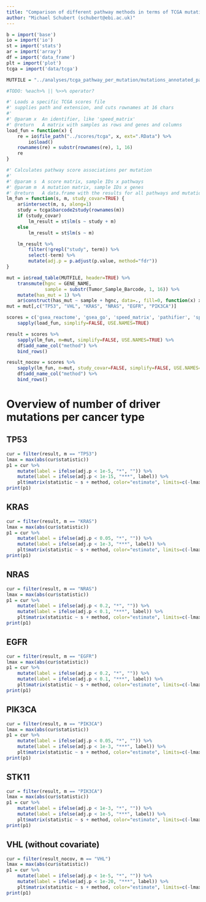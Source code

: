 ```yaml
---
title: "Comparison of different pathway methods in terms of TCGA mutation recall"
author: "Michael Schubert (schubert@ebi.ac.uk)"
---
```


```r
b = import('base')
io = import('io')
st = import('stats')
ar = import('array')
df = import('data_frame')
plt = import('plot')
tcga = import('data/tcga')

MUTFILE = "../analyses/tcga_pathway_per_mutation/mutations_annotated_pathwayactivities_v3_mikeformat.txt"

#TODO: %each>% || %>>% operator?

#' Loads a specific TCGA scores file
#' supplies path and extension, and cuts rownames at 16 chars
#'
#' @param x  An identifier, like 'speed_matrix'
#' @return   A matrix with samples as rows and genes and columns
load_fun = function(x) {
    re = io$file_path("../scores/tcga", x, ext=".RData") %>%
        io$load()
    rownames(re) = substr(rownames(re), 1, 16)
    re
}

#' Calculates pathway score associations per mutation
#'
#' @param s  A score matrix, sample IDs x pathways
#' @param m  A mutation matrix, sample IDs x genes
#' @return   A data.frame with the results for all pathways and mutations
lm_fun = function(s, m, study_covar=TRUE) {
    ar$intersect(m, s, along=1)
    study = tcga$barcode2study(rownames(m))
    if (study_covar)
        lm_result = st$lm(s ~ study + m)
    else
        lm_result = st$lm(s ~ m)

    lm_result %>%
        filter(!grepl("study", term)) %>%
        select(-term) %>%
        mutate(adj.p = p.adjust(p.value, method="fdr"))
}

mut = io$read_table(MUTFILE, header=TRUE) %>%
    transmute(hgnc = GENE_NAME,
              sample = substr(Tumor_Sample_Barcode, 1, 16)) %>%
    mutate(has_mut = 1) %>%
    ar$construct(has_mut ~ sample + hgnc, data=., fill=0, function(x) x[1])
mut = mut[,c("TP53", "VHL", "KRAS", "NRAS", "EGFR", "PIK3CA")]

scores = c('gsea_reactome', 'gsea_go', 'speed_matrix', 'pathifier', 'spia') %>%
    sapply(load_fun, simplify=FALSE, USE.NAMES=TRUE)

result = scores %>%
    sapply(lm_fun, m=mut, simplify=FALSE, USE.NAMES=TRUE) %>%
    df$add_name_col("method") %>%
    bind_rows()

result_nocov = scores %>%
    sapply(lm_fun, m=mut, study_covar=FALSE, simplify=FALSE, USE.NAMES=TRUE) %>%
    df$add_name_col("method") %>%
    bind_rows()
```

# Overview of number of driver mutations per cancer type

## TP53

```r
cur = filter(result, m == "TP53")
lmax = max(abs(cur$statistic))
p1 = cur %>%
    mutate(label = ifelse(adj.p < 1e-5, "*", "")) %>%
    mutate(label = ifelse(adj.p < 1e-15, "***", label)) %>%
    plt$matrix(statistic ~ s + method, color="estimate", limits=c(-lmax,lmax))
print(p1)
```

## KRAS

```r
cur = filter(result, m == "KRAS")
lmax = max(abs(cur$statistic))
p1 = cur %>%
    mutate(label = ifelse(adj.p < 0.05, "*", "")) %>%
    mutate(label = ifelse(adj.p < 1e-3, "***", label)) %>%
    plt$matrix(statistic ~ s + method, color="estimate", limits=c(-lmax,lmax))
print(p1)
```

## NRAS

```r
cur = filter(result, m == "NRAS")
lmax = max(abs(cur$statistic))
p1 = cur %>%
    mutate(label = ifelse(adj.p < 0.2, "*", "")) %>%
    mutate(label = ifelse(adj.p < 0.1, "***", label)) %>%
    plt$matrix(statistic ~ s + method, color="estimate", limits=c(-lmax,lmax))
print(p1)
```

## EGFR

```r
cur = filter(result, m == "EGFR")
lmax = max(abs(cur$statistic))
p1 = cur %>%
    mutate(label = ifelse(adj.p < 0.2, "*", "")) %>%
    mutate(label = ifelse(adj.p < 0.1, "***", label)) %>%
    plt$matrix(statistic ~ s + method, color="estimate", limits=c(-lmax,lmax))
print(p1)
```

## PIK3CA

```r
cur = filter(result, m == "PIK3CA")
lmax = max(abs(cur$statistic))
p1 = cur %>%
    mutate(label = ifelse(adj.p < 0.05, "*", "")) %>%
    mutate(label = ifelse(adj.p < 1e-3, "***", label)) %>%
    plt$matrix(statistic ~ s + method, color="estimate", limits=c(-lmax,lmax))
print(p1)
```

## STK11

```r
cur = filter(result, m == "PIK3CA")
lmax = max(abs(cur$statistic))
p1 = cur %>%
    mutate(label = ifelse(adj.p < 1e-3, "*", "")) %>%
    mutate(label = ifelse(adj.p < 1e-5, "***", label)) %>%
    plt$matrix(statistic ~ s + method, color="estimate", limits=c(-lmax,lmax))
print(p1)
```

## VHL (without covariate)

```r
cur = filter(result_nocov, m == "VHL")
lmax = max(abs(cur$statistic))
p1 = cur %>%
    mutate(label = ifelse(adj.p < 1e-5, "*", "")) %>%
    mutate(label = ifelse(adj.p < 1e-20, "***", label)) %>%
    plt$matrix(statistic ~ s + method, color="estimate", limits=c(-lmax,lmax))
print(p1)
```
